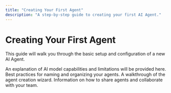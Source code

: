 ```yaml
---
title: "Creating Your First Agent"
description: "A step-by-step guide to creating your first AI Agent."
---
```


# Creating Your First Agent

This guide will walk you through the basic setup and configuration of a new AI Agent.

<AccordionGroup>
  <Accordion title="What are AI models?">
    An explanation of AI model capabilities and limitations will be provided here.
  </Accordion>
  <Accordion title="Naming and organizing agents">
    Best practices for naming and organizing your agents.
  </Accordion>
  <Accordion title="Agent creation wizard">
    A walkthrough of the agent creation wizard.
  </Accordion>
  <Accordion title="Sharing and collaboration">
    Information on how to share agents and collaborate with your team.
  </Accordion>
</AccordionGroup>
